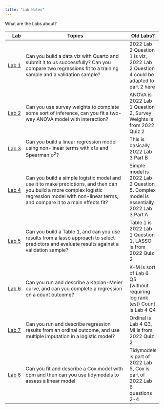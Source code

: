 ```yaml
---
title: "Lab Notes"
---
```


What are the Labs about?

Lab | Topics | Old Labs?
----: | ---------------------------- | -------
[Lab 1](lab1.qmd) | Can you build a data viz with Quarto and submit it to us successfully? Can you compare two regressions fit to a training sample and a validation sample? | 2022 Lab 2 Question 1 is viz, 2022 Lab 2 Question 4 could be adapted to part 2 here
[Lab 2](lab2.qmd) | Can you use survey weights to complete some sort of inference, can you fit a two-way ANOVA model with interaction? | ANOVA is 2022 Lab 1 Question 2, Survey Weights is from 2022 Quiz 2
[Lab 3](lab3.qmd) | Can you build a linear regression model using non-linear terms with `ols` and Spearman $\rho^2$? | This is basically 2022 Lab 3 Part B
[Lab 4](lab4.qmd) | Can you build a simple logistic model and use it to make predictions, and then can you build a more complex logistic regression model with non-linear terms, and compare it to a main effects fit? | Simple model is 2022 Lab 2 Question 5. Complex model is essentially 2022 Lab 3 Part A
[Lab 5](lab5.qmd) | Can you build a Table 1, and can you use results from a lasso approach to select predictors and evaluate results against a validation sample? | Table 1 is 2022 Lab 1 Question 1, LASSO is from 2022 Quiz 2
[Lab 6](lab6.qmd) | Can you run and describe a Kaplan-Meier curve, and can you complete a regression on a count outcome? | K-M is sort of Lab 6 Q5 (without requiring log rank test) Count is Lab 4 Q4
[Lab 7](lab7.qmd) | Can you run and describe regression results from an ordinal outcome, and use multiple imputation in a logistic model? | Ordinal is Lab 4 Q3, MI is from 2022 Quiz 2
[Lab 8](lab8.qmd) | Can you fit and describe a Cox model with cpm and then can you use tidymodels to assess a linear model | Tidymodels is part of 2022 Lab 5, Cox is part of 2022 Lab 6 questions 2-4